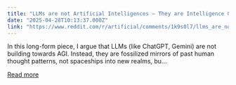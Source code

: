 ```yaml
---
title: "LLMs are not Artificial Intelligences — They are Intelligence Gateways"
date: "2025-04-28T10:13:37.000Z"
link: "https://www.reddit.com/r/artificial/comments/1k9s0l7/llms_are_not_artificial_intelligences_they_are/"
---
```


In this long-form piece, I argue that LLMs (like ChatGPT, Gemini) are not building towards AGI.
 Instead, they are fossilized mirrors of past human thought patterns, not spaceships into new realms, bu...

[Read more](https://www.reddit.com/r/artificial/comments/1k9s0l7/llms_are_not_artificial_intelligences_they_are/)
